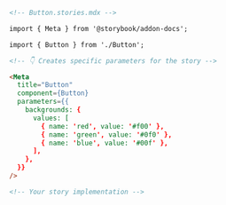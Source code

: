 ```md
<!-- Button.stories.mdx -->

import { Meta } from '@storybook/addon-docs';

import { Button } from './Button';

<!-- 👇 Creates specific parameters for the story -->

<Meta
  title="Button"
  component={Button}
  parameters={{
    backgrounds: {
      values: [
        { name: 'red', value: '#f00' },
        { name: 'green', value: '#0f0' },
        { name: 'blue', value: '#00f' },
      ],
    },
  }}
/>

<!-- Your story implementation -->
```